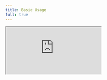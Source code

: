 ```yaml
---
title: Basic Usage
full: true
---
```


<iframe
  src="https://codesandbox.io/p/github/getcronit/pylon-template/main?file=%2Fsrc%2Findex.ts&layout=%257B%2522sidebarPanel%2522%253A%2522EXPLORER%2522%252C%2522rootPanelGroup%2522%253A%257B%2522direction%2522%253A%2522horizontal%2522%252C%2522contentType%2522%253A%2522UNKNOWN%2522%252C%2522type%2522%253A%2522PANEL_GROUP%2522%252C%2522id%2522%253A%2522ROOT_LAYOUT%2522%252C%2522panels%2522%253A%255B%257B%2522type%2522%253A%2522PANEL_GROUP%2522%252C%2522contentType%2522%253A%2522UNKNOWN%2522%252C%2522direction%2522%253A%2522vertical%2522%252C%2522id%2522%253A%2522clzi4hsi700063d5tul522cgr%2522%252C%2522sizes%2522%253A%255B60%252C40%255D%252C%2522panels%2522%253A%255B%257B%2522type%2522%253A%2522PANEL_GROUP%2522%252C%2522contentType%2522%253A%2522EDITOR%2522%252C%2522direction%2522%253A%2522horizontal%2522%252C%2522id%2522%253A%2522EDITOR%2522%252C%2522panels%2522%253A%255B%257B%2522type%2522%253A%2522PANEL%2522%252C%2522contentType%2522%253A%2522EDITOR%2522%252C%2522id%2522%253A%2522clzi4hsi700023d5t3cqa432t%2522%257D%255D%257D%252C%257B%2522type%2522%253A%2522PANEL_GROUP%2522%252C%2522contentType%2522%253A%2522SHELLS%2522%252C%2522direction%2522%253A%2522horizontal%2522%252C%2522id%2522%253A%2522SHELLS%2522%252C%2522panels%2522%253A%255B%257B%2522type%2522%253A%2522PANEL%2522%252C%2522contentType%2522%253A%2522SHELLS%2522%252C%2522id%2522%253A%2522clzi4hsi700043d5t29a73ggn%2522%257D%255D%252C%2522sizes%2522%253A%255B100%255D%257D%255D%257D%252C%257B%2522type%2522%253A%2522PANEL_GROUP%2522%252C%2522contentType%2522%253A%2522DEVTOOLS%2522%252C%2522direction%2522%253A%2522vertical%2522%252C%2522id%2522%253A%2522DEVTOOLS%2522%252C%2522panels%2522%253A%255B%257B%2522type%2522%253A%2522PANEL%2522%252C%2522contentType%2522%253A%2522DEVTOOLS%2522%252C%2522id%2522%253A%2522clzi4hsi700053d5tlzj0ugnu%2522%257D%255D%252C%2522sizes%2522%253A%255B100%255D%257D%255D%252C%2522sizes%2522%253A%255B49.33197253664873%252C50.66802746335127%255D%257D%252C%2522tabbedPanels%2522%253A%257B%2522clzi4hsi700023d5t3cqa432t%2522%253A%257B%2522id%2522%253A%2522clzi4hsi700023d5t3cqa432t%2522%252C%2522activeTabId%2522%253A%2522clzi4yb7n00023d5txtzu5o86%2522%252C%2522tabs%2522%253A%255B%257B%2522id%2522%253A%2522clzi4hsi700013d5tfdyzjv35%2522%252C%2522mode%2522%253A%2522permanent%2522%252C%2522type%2522%253A%2522FILE%2522%252C%2522filepath%2522%253A%2522%252FREADME.md%2522%252C%2522state%2522%253A%2522IDLE%2522%257D%252C%257B%2522id%2522%253A%2522clzi4yb7n00023d5txtzu5o86%2522%252C%2522mode%2522%253A%2522permanent%2522%252C%2522type%2522%253A%2522FILE%2522%252C%2522filepath%2522%253A%2522%252Fsrc%252Findex.ts%2522%252C%2522state%2522%253A%2522IDLE%2522%252C%2522initialSelections%2522%253A%255B%257B%2522startLineNumber%2522%253A18%252C%2522startColumn%2522%253A1%252C%2522endLineNumber%2522%253A18%252C%2522endColumn%2522%253A1%257D%255D%257D%252C%257B%2522type%2522%253A%2522DIFF%2522%252C%2522filepath%2522%253A%2522%252F.codesandbox%252Ftasks.json%2522%252C%2522base%2522%253A%2522HEAD%2522%252C%2522id%2522%253A%2522clzi4ynvl00373d5tguavl76x%2522%252C%2522mode%2522%253A%2522permanent%2522%252C%2522state%2522%253A%2522IDLE%2522%257D%252C%257B%2522type%2522%253A%2522DIFF%2522%252C%2522filepath%2522%253A%2522%252F.github%252Fdependabot.yml%2522%252C%2522base%2522%253A%2522HEAD%2522%252C%2522id%2522%253A%2522clzi4ywc100593d5tcfphh5rk%2522%252C%2522mode%2522%253A%2522permanent%2522%252C%2522state%2522%253A%2522IDLE%2522%257D%252C%257B%2522type%2522%253A%2522DIFF%2522%252C%2522filepath%2522%253A%2522%252F.devcontainer%252Fdevcontainer.json%2522%252C%2522base%2522%253A%2522HEAD%2522%252C%2522id%2522%253A%2522clzi4z2kx006m3d5tl1s60ner%2522%252C%2522mode%2522%253A%2522permanent%2522%252C%2522state%2522%253A%2522IDLE%2522%257D%252C%257B%2522id%2522%253A%2522clzi67e1f00023d5tlsqrtn3q%2522%252C%2522mode%2522%253A%2522permanent%2522%252C%2522type%2522%253A%2522FILE%2522%252C%2522initialSelections%2522%253A%255B%257B%2522startLineNumber%2522%253A7%252C%2522startColumn%2522%253A6%252C%2522endLineNumber%2522%253A7%252C%2522endColumn%2522%253A6%257D%255D%252C%2522filepath%2522%253A%2522%252F.codesandbox%252Ftasks.json%2522%252C%2522state%2522%253A%2522IDLE%2522%257D%255D%257D%252C%2522clzi4hsi700053d5tlzj0ugnu%2522%253A%257B%2522id%2522%253A%2522clzi4hsi700053d5tlzj0ugnu%2522%252C%2522activeTabId%2522%253A%2522clzi5tmf4008c3d5tid9qf8r9%2522%252C%2522tabs%2522%253A%255B%257B%2522type%2522%253A%2522TASK_PORT%2522%252C%2522port%2522%253A3000%252C%2522taskId%2522%253A%2522Start%2522%252C%2522id%2522%253A%2522clzi5tmf4008c3d5tid9qf8r9%2522%252C%2522mode%2522%253A%2522permanent%2522%252C%2522path%2522%253A%2522%252Fgraphql%253Fquery%253D%252523%252BWelcome%252Bto%252Bthe%252BPylon%252BPlayground%252521%2522%257D%252C%257B%2522type%2522%253A%2522VIRTUAL_MACHINE%2522%252C%2522id%2522%253A%2522clzi6jaih002s3d5tgaqyby31%2522%252C%2522mode%2522%253A%2522permanent%2522%257D%255D%257D%252C%2522clzi4hsi700043d5t29a73ggn%2522%253A%257B%2522id%2522%253A%2522clzi4hsi700043d5t29a73ggn%2522%252C%2522activeTabId%2522%253A%2522clzi6ey8h003k3d5txbcohaqk%2522%252C%2522tabs%2522%253A%255B%257B%2522id%2522%253A%2522clzi4hsi700033d5ther1kwwa%2522%252C%2522mode%2522%253A%2522permanent%2522%252C%2522type%2522%253A%2522TERMINAL%2522%252C%2522shellId%2522%253A%2522clzi6eve0001kdmcy8vlo64f1%2522%257D%252C%257B%2522type%2522%253A%2522GIT_LOG%2522%252C%2522shellId%2522%253A%2522clzi6bavj000qdmcygxb3762t%2522%252C%2522id%2522%253A%2522clzi6bblo007e3d5tzewt78bm%2522%252C%2522mode%2522%253A%2522permanent%2522%257D%252C%257B%2522type%2522%253A%2522TASK_LOG%2522%252C%2522taskId%2522%253A%2522Start%2522%252C%2522id%2522%253A%2522clzi6ey8h003k3d5txbcohaqk%2522%252C%2522mode%2522%253A%2522permanent%2522%257D%255D%257D%257D%252C%2522showDevtools%2522%253Atrue%252C%2522showShells%2522%253Atrue%252C%2522showSidebar%2522%253Atrue%252C%2522sidebarPanelSize%2522%253A15%257D"
  style={{
    width: "100%",
    height: "100%",
    border: 0,
    overflow: "hidden",
    background: "rgb(21, 21, 21)",
  }}
  title="getcronit/pylon-template/main"
  allow="accelerometer; ambient-light-sensor; camera; encrypted-media; geolocation; gyroscope; hid; microphone; midi; payment; usb; vr; xr-spatial-tracking"
  sandbox="allow-forms allow-modals allow-popups allow-presentation allow-same-origin allow-scripts"
></iframe>
